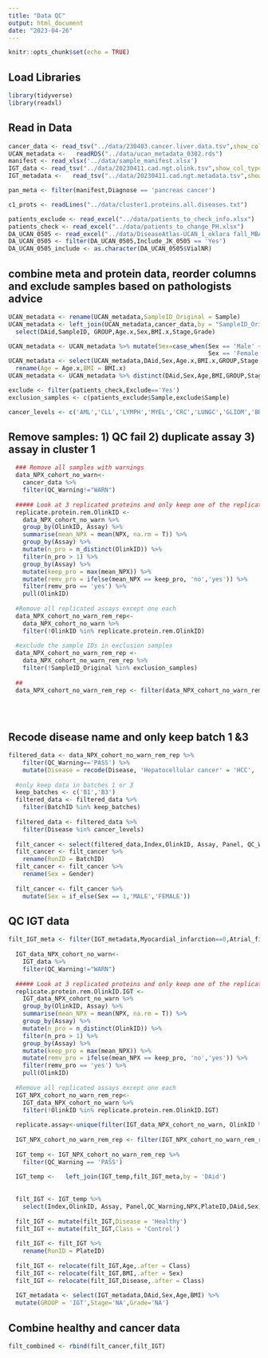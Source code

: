 ```yaml
---
title: "Data QC"
output: html_document
date: "2023-04-26"
---
```


```r
knitr::opts_chunk$set(echo = TRUE)
```

## Load Libraries
```r
library(tidyverse)
library(readxl)
```

## Read in Data
```r
cancer_data <- read_tsv("../data/230403.cancer.liver.data.tsv",show_col_types = F)
UCAN_metadata <-   readRDS("../data/ucan_metadata_0302.rds")
manifest <- read_xlsx('../data/sample_manifest.xlsx')
IGT_data <- read_tsv("../data/20230411.cad.ngt.olink.tsv",show_col_types = F)
IGT_metadata <-   read_tsv("../data/20230411.cad.ngt.metadata.tsv",show_col_types = F)

pan_meta <- filter(manifest,Diagnose == 'pancreas cancer')

c1_prots <- readLines("../data/cluster1.proteins.all.diseases.txt")

patients_exclude <- read_excel("../data/patients_to_check_info.xlsx")
patients_check <- read_excel("../data/patients_to_change_PH.xlsx")
DA_UCAN_0505 <- read_excel("../data/DiseaseAtlas-UCAN_1_oklara fall_MBA.xlsx")
DA_UCAN_0505 <- filter(DA_UCAN_0505,Include_JK_0505 == 'Yes')
DA_UCAN_0505_include <- as.character(DA_UCAN_0505$VialNR)
```

## combine meta and protein data, reorder columns and exclude samples based on pathologists advice
```r
UCAN_metadata <- rename(UCAN_metadata,SampleID_Original = Sample) 
UCAN_metadata <- left_join(UCAN_metadata,cancer_data,by = "SampleID_Original",multiple = "all") %>% 
  select(DAid,SampleID, GROUP,Age.x,Sex,BMI.x,Stage,Grade)

UCAN_metadata <- UCAN_metadata %>% mutate(Sex=case_when(Sex == 'Male' ~ "MALE", 
                                                        Sex == 'Female' ~ "FEMALE"))
UCAN_metadata <- select(UCAN_metadata,DAid,Sex,Age.x,BMI.x,GROUP,Stage,Grade) %>% 
  rename(Age = Age.x,BMI = BMI.x) 
UCAN_metadata <- UCAN_metadata %>% distinct(DAid,Sex,Age,BMI,GROUP,Stage,Grade,.keep_all = TRUE)

exclude <- filter(patients_check,Exclude=='Yes')
exclusion_samples <- c(patients_exclude$Sample,exclude$Sample)

cancer_levels <- c('AML','CLL','LYMPH','MYEL','CRC','LUNGC','GLIOM','BRC', 'CVX','ENDC','OVC','PRC','HCC','PAN')
```

## Remove samples: 1) QC fail 2) duplicate assay 3) assay in cluster 1 
```r
  ### Remove all samples with warnings
  data_NPX_cohort_no_warn<-
    cancer_data %>%
    filter(QC_Warning!="WARN")
  
  ##### Look at 3 replicated proteins and only keep one of the replicated Assays
  replicate.protein.rem.OlinkID <-
    data_NPX_cohort_no_warn %>%
    group_by(OlinkID, Assay) %>%
    summarise(mean_NPX = mean(NPX, na.rm = T)) %>%
    group_by(Assay) %>%
    mutate(n_pro = n_distinct(OlinkID)) %>%
    filter(n_pro > 1) %>%
    group_by(Assay) %>%
    mutate(keep_pro = max(mean_NPX)) %>%
    mutate(remv_pro = ifelse(mean_NPX == keep_pro, 'no','yes')) %>%
    filter(remv_pro == 'yes') %>%
    pull(OlinkID)
  
  #Remove all replicated assays except one each
  data_NPX_cohort_no_warn_rem_rep<-
    data_NPX_cohort_no_warn %>%
    filter(!OlinkID %in% replicate.protein.rem.OlinkID)
  
  #exclude the sample IDs in exclusion samples
  data_NPX_cohort_no_warn_rem_rep <- 
    data_NPX_cohort_no_warn_rem_rep %>% 
    filter(!SampleID_Original %in% exclusion_samples)
  
  ##
  data_NPX_cohort_no_warn_rem_rep <- filter(data_NPX_cohort_no_warn_rem_rep,!Assay %in% c1_prots)

  
  
```

## Recode disease name and only keep batch 1 &3
```r
filtered_data <- data_NPX_cohort_no_warn_rem_rep %>%
    filter(QC_Warning=='PASS') %>%
    mutate(Disease = recode(Disease, 'Hepatocellular cancer' = 'HCC', 'Pancreatic cancer' = 'PAN','Melanoma' = 'MEL'))
  
  #only keep data in batches 1 or 3
  keep_batches <- c('B1','B3')
  filtered_data <- filtered_data %>% 
    filter(BatchID %in% keep_batches)
  
  filtered_data <- filtered_data %>%
    filter(Disease %in% cancer_levels)
  
  filt_cancer <- select(filtered_data,Index,OlinkID, Assay, Panel, QC_Warning,NPX,BatchID,DAid,Class,Disease,Age,Gender,BMI)
  filt_cancer <- filt_cancer %>%
    rename(RunID = BatchID)
  filt_cancer <- filt_cancer %>%
    rename(Sex = Gender)
  
  filt_cancer <- filt_cancer %>%
    mutate(Sex = if_else(Sex == 1,'MALE','FEMALE'))
```

##  QC IGT data
```r
filt_IGT_meta <- filter(IGT_metadata,Myocardial_infarction==0,Atrial_fibrillation==0,Stroke==0,COPD==0,Asthma==0,Coronary_artery_interv==0)
  
  IGT_data_NPX_cohort_no_warn<-
    IGT_data %>%
    filter(QC_Warning!="WARN")
  
  ##### Look at 3 replicated proteins and only keep one of the replicated Assays
  replicate.protein.rem.OlinkID.IGT <-
    IGT_data_NPX_cohort_no_warn %>%
    group_by(OlinkID, Assay) %>%
    summarise(mean_NPX = mean(NPX, na.rm = T)) %>%
    group_by(Assay) %>%
    mutate(n_pro = n_distinct(OlinkID)) %>%
    filter(n_pro > 1) %>%
    group_by(Assay) %>%
    mutate(keep_pro = max(mean_NPX)) %>%
    mutate(remv_pro = ifelse(mean_NPX == keep_pro, 'no','yes')) %>%
    filter(remv_pro == 'yes') %>%
    pull(OlinkID)
  
  #Remove all replicated assays except one each
  IGT_NPX_cohort_no_warn_rem_rep<-
    IGT_data_NPX_cohort_no_warn %>%
    filter(!OlinkID %in% replicate.protein.rem.OlinkID.IGT)
  
  replicate.assay<-unique(filter(IGT_data_NPX_cohort_no_warn, OlinkID %in% replicate.protein.rem.OlinkID.IGT)$Assay)
  
  IGT_NPX_cohort_no_warn_rem_rep <- filter(IGT_NPX_cohort_no_warn_rem_rep,!Assay %in% c1_prots)
  
  IGT_temp <- IGT_NPX_cohort_no_warn_rem_rep %>%
    filter(QC_Warning == 'PASS')
  
  IGT_temp <-   left_join(IGT_temp,filt_IGT_meta,by = 'DAid')
  
  
  filt_IGT <- IGT_temp %>%
    select(Index,OlinkID, Assay, Panel,QC_Warning,NPX,PlateID,DAid,Sex,Age,BMI)
  
  filt_IGT <- mutate(filt_IGT,Disease = 'Healthy')
  filt_IGT <- mutate(filt_IGT,Class = 'Control')
  
  filt_IGT <- filt_IGT %>%
    rename(RunID = PlateID)
  
  filt_IGT <- relocate(filt_IGT,Age,.after = Class)
  filt_IGT <- relocate(filt_IGT,BMI,.after = Sex)
  filt_IGT <- relocate(filt_IGT,Disease,.after = Class)
  
  IGT_metadata <- select(IGT_metadata,DAid,Sex,Age,BMI) %>% 
  mutate(GROUP = 'IGT',Stage='NA',Grade='NA') 

```

## Combine healthy and cancer data
```r
filt_combined <- rbind(filt_cancer,filt_IGT)
```

